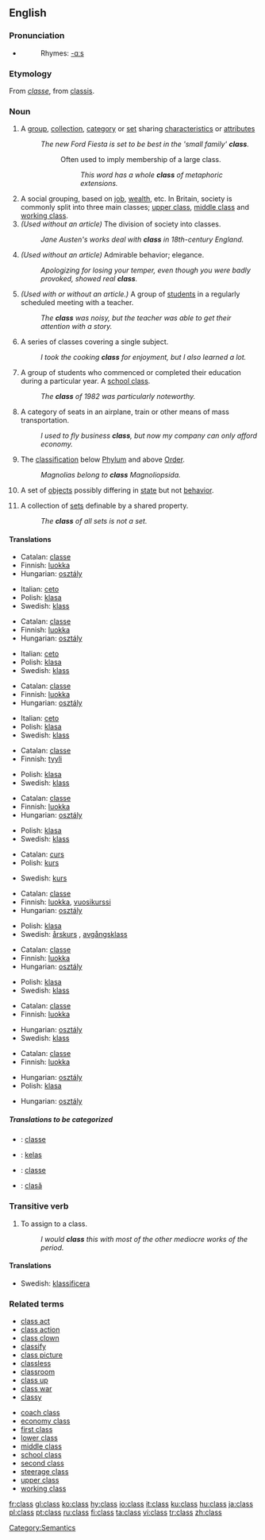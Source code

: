 {{wikipedia}}
==English==

{{rank|greatly|floor|example|983|class|century|sorry|share}}

===Pronunciation===
*{{audio|en-us-class.ogg|Audio (US)}}
*:Rhymes: [[Rhymes:English:-ɑːs|-ɑːs]]

===Etymology===
From {{F.}} ''[[classe]]'', from {{L.}} [[classis]].

===Noun===
{{en-noun|es}}

# A [[group]], [[collection]], [[category]] or [[set]] sharing [[characteristic]]s or [[attribute]]s
#: ''The new Ford Fiesta is set to be best in the 'small family' '''class'''.''
#::Often used to imply membership of a large class.
#::: ''This word has a whole '''class''' of metaphoric extensions.''
# A social grouping, based on [[job]], [[wealth]], etc. In Britain, society is commonly split into three main classes; [[upper class]], [[middle class]] and [[working class]].
# ''(Used without an article)'' The division of society into classes.
#: ''Jane Austen's works deal with '''class''' in 18th-century England.''
# ''(Used without an article)'' Admirable behavior; elegance.
#: ''Apologizing for losing your temper, even though you were badly provoked, showed real '''class'''.''
# ''(Used with or without an article.)'' A group of [[student]]s in a regularly scheduled meeting with a teacher.
#: ''The '''class''' was noisy, but the teacher was able to get their attention with a story.''
# A series of classes covering a single subject.
#: ''I took the cooking '''class''' for enjoyment, but I also learned a lot.''
# A group of students who commenced or completed their education during a particular year. A [[school class]].
#: ''The '''class''' of 1982 was particularly noteworthy.''
# A category of seats in an airplane, train or other means of mass transportation.
#: ''I used to fly business '''class''', but now my company can only afford economy.''
# {{taxonomy}} The [[classification]] below [[Phylum]] and above [[Order]].
#: ''Magnolias belong to '''class''' Magnoliopsida.''
# {{computing}} A set of [[object]]s possibly differing in [[state]] but not [[behavior]].
# {{math}} A collection of [[set]]s definable by a shared property.
#: ''The '''class''' of all sets is not a set.''

====Translations====
{{trans-top|A group, collection, category or set sharing characteristics or attributes}}
*Catalan: [[classe]] {{f}}
*Finnish: [[luokka]]
*Hungarian: [[osztály]]
{{trans-mid}}
*Italian: [[ceto]] {{m}}
*Polish: [[klasa]] {{f}}
*Swedish: [[klass]] {{c}}
{{trans-bottom}}

{{trans-top|A social grouping, based on job, wealth, etc.}}
*Catalan: [[classe]] {{f}}
*Finnish: [[luokka]]
*Hungarian: [[osztály]]
{{trans-mid}}
*Italian: [[ceto]] {{m}}
*Polish: [[klasa]] {{f}}
*Swedish: [[klass]] {{c}}
{{trans-bottom}}

{{trans-top|The division of society into classes}}
*Catalan: [[classe]] {{f}}
*Finnish: [[luokka]]
*Hungarian: [[osztály]]
{{trans-mid}}
*Italian: [[ceto]] {{m}}
*Polish: [[klasa]] {{f}}
*Swedish: [[klass]] {{c}}
{{trans-bottom}}

{{trans-top|Admirable behavior; elegance}}
*Catalan: [[classe]] {{f}}
*Finnish: [[tyyli]]
{{trans-mid}}
*Polish: [[klasa]] {{f}}
*Swedish: [[klass]] {{c}}
{{trans-bottom}}

{{trans-top|A group of students in a regularly scheduled meeting with a teacher}}
*Catalan: [[classe]] {{f}}
*Finnish: [[luokka]]
*Hungarian: [[osztály]]
{{trans-mid}}
*Polish: [[klasa]] {{f}}
*Swedish: [[klass]] {{c}}
{{trans-bottom}}

{{trans-top|A series of classes covering a single subject}}
*Catalan: [[curs]] {{m}}
*Polish: [[kurs]]
{{trans-mid}}
*Swedish: [[kurs]] {{c}}
{{trans-bottom}}

{{trans-top|A group of students who commenced or completed their education during a particular year}}
*Catalan: [[classe]] {{f}}
*Finnish: [[luokka]], [[vuosikurssi]]
*Hungarian: [[osztály]]
{{trans-mid}}
*Polish: [[klasa]] {{f}}
*Swedish: [[årskurs]] {{c}}, [[avgångsklass]] {{c}}
{{trans-bottom}}

{{trans-top|A category of seats in an airplane, train or other means of mass transportation}}
*Catalan: [[classe]] {{f}}
*Finnish: [[luokka]]
*Hungarian: [[osztály]]
{{trans-mid}}
*Polish: [[klasa]] {{f}}
*Swedish: [[klass]] {{c}}
{{trans-bottom}}

{{trans-top|The classification below Phylum and above Order}}
*Catalan: [[classe]] {{f}}
*Finnish: [[luokka]]
{{trans-mid}}
*Hungarian: [[osztály]]
*Swedish: [[klass]] {{c}}
{{trans-bottom}}

{{trans-top|A set of objects possibly differing in state but not behavior}}
*Catalan: [[classe]] {{f}}
*Finnish: [[luokka]]
{{trans-mid}}
*Hungarian: [[osztály]]
*Polish: [[klasa]] {{f}}
{{trans-bottom}}

{{trans-top|A collection of sets definable by a shared property}}
*Hungarian: [[osztály]]
{{trans-mid}}
{{trans-bottom}}

=====Translations to be categorized=====
{{checktrans}}
{{top}}
*{{ttbc|Interlingua}}: [[classe]]
*{{ttbc|Indonesian}}: [[kelas]]
{{mid}}
*{{ttbc|Portuguese}}: [[classe]]
*{{ttbc|Romanian}}: [[clasă]] {{f}}
{{bottom}}

===Transitive verb===
{{en-verb|classes|classing|classed}}

# To assign to a class.
#: ''I would '''class''' this with most of the other mediocre works of the period.''

====Translations====
*Swedish: [[klassificera]]

===Related terms===
{{top3}}
*[[class act]]
*[[class action]]
*[[class clown]]
*[[classify]]
*[[class picture]]
*[[classless]]
*[[classroom]]
*[[class up]]
*[[class war]]
*[[classy]]
{{mid3}}
*[[coach class]]
*[[economy class]]
*[[first class]]
*[[lower class]]
*[[middle class]]
*[[school class]]
*[[second class]]
*[[steerage class]]
*[[upper class]]
*[[working class]]
{{bottom}}

[[Category:Semantics]]

[[fr:class]]
[[gl:class]]
[[ko:class]]
[[hy:class]]
[[io:class]]
[[it:class]]
[[ku:class]]
[[hu:class]]
[[ja:class]]
[[pl:class]]
[[pt:class]]
[[ru:class]]
[[fi:class]]
[[ta:class]]
[[vi:class]]
[[tr:class]]
[[zh:class]]